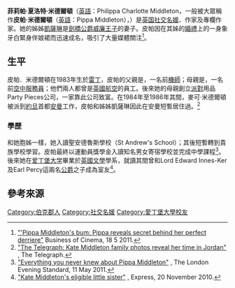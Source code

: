{{noteTA
|G1=PoliticiansUK
|G2=UK Places
|G3=People
|G4=Country
|T=zh:皮帕·米德爾頓; zh-hk:皮帕·密道頓;
|1=zh-cn:米德尔顿; zh-hk:密道頓; zh-tw:密道頓;zh:米德爾頓
|2=zh-cn:凯瑟琳; zh-hk:嘉芙蓮; zh-tw:凱薩琳;
|3=zh-cn:伊丽莎白; zh-hk:伊利沙伯; zh-tw:伊莉莎白;
|4=zh-hans:威斯敏斯特教堂; zh-hant:西敏寺;
|5=zh-cn:夏洛特; zh-hk:夏洛特; zh-tw:夏綠蒂;
|6=zh-cn:凯特; zh-hk:凱蒂; zh-tw:凱特;
|7=zh-cn:迈克尔; zh-tw:麥克;
|8=zh-cn:卡洛儿; zh-tw:卡蘿;
|9=zh:菲莉帕·夏洛特·米德爾頓; zh-hk:菲莉帕·夏洛特·密道頓;
|10=zh:皮帕·米德爾頓; zh-hk:皮帕·密道頓;
}}
{{Infobox person
|name          = 皮帕·密道頓
|英文名          = Pippa Middleton
|全名          = 菲莉帕·夏綠蒂·密道頓<br>Philippa Charlotte Middleton
|birth_name    = 
|image         = Pippa Middleton.jpg
|image_caption = 皮帕在2013年時出席了一場婚禮
|image_size    =
|國籍           = {{UK}}
|birth_date    = {{birth date and age|1983|9|6|df=yes}}
|birth_place   = {{UK}}[[雷丁|雷丁]]{{link-en|Royal Berkshire Hospital|Royal Berkshire Hospital|皇家伯克郡醫院}}
|職業           = 英國社交名媛、作家及專欄作家
|education     = [[爱丁堡大学|爱丁堡大学]]<ref>[http://www.biography.com/people/pippa-middleton-20668045 "Pippa Middleton biography"] {{Wayback|url=http://www.biography.com/people/pippa-middleton-20668045 |date=20140515152110 }}. Biography.com.</ref>
|parents       = {{link-en|Family of Catherine, Duchess of Cambridge|Michael Francis Middleton|麥可·米德爾頓}}<br>{{link-en|Carole Middleton|Carole Middleton|卡洛兒·米德爾頓}}
|relatives     = [[劍橋公爵夫人凱薩琳|劍橋公爵夫人凱薩琳]] (姊)<br>詹姆斯·米德爾頓 (弟)<br>[[劍橋公爵威廉王子|劍橋公爵威廉王子]] (姊夫)<br>[[喬治王子_(劍橋)|劍橋的喬治王子]] (姨甥)<br>[[夏洛特公主_(劍橋)|劍橋的夏洛特公主]] (姨甥女)<br>[[路易王子_(劍橋)|劍橋的路易王子]] (姨甥)
|spouse= {{link-en|James Matthews|James Matthews|詹姆斯·馬修斯}}
|children = Arthur Michael William Matthews<br>Grace Elizabeth Jane Matthews
}}

'''菲莉帕·夏洛特·米德爾頓'''（[[英語|英語]]：Philippa Charlotte Middleton，一般被大眾稱作'''皮帕·米德爾頓'''（[[英語|英語]]：Pippa Middleton），{{bd|1983年|9月6日|catIdx=M}}）是[[英国|英国]][[社交名媛|社交名媛]]、作家及專欄作家。她的姊姊[[劍橋公爵夫人凱薩琳|凱薩琳]]是[[劍橋公爵威廉王子|劍橋公爵威廉王子]]的妻子。皮帕因在其姊的[[剑桥公爵威廉王子与凯特·米德尔顿的婚礼|婚禮]]上的一身象牙白緊身伴娘裙而迅速成名，吸引了大量媒體關注<ref>[http://www.mirror.co.uk/news/uk-news/pippa-middletons-bum-pippa-reveals-180179 "'Pippa Middleton's bum: Pippa reveals secret behind her perfect derriere"] {{Wayback|url=http://www.mirror.co.uk/news/uk-news/pippa-middletons-bum-pippa-reveals-180179 |date=20140713092127 }} Business of Cinema, 18 5 2011.</ref>。

== 生平 ==
皮帕．米德爾頓在1983年生於[[雷丁|雷丁]]{{link-en|Royal Berkshire Hospital|Royal Berkshire Hospital|皇家伯克郡醫院}}，皮帕的父親是{{link-en|Family of Catherine, Duchess of Cambridge|Michael Francis Middleton|麥可·米德爾頓}}，一名前[[飛行員|機師]]；母親是{{link-en|Carole Middleton|Carole Middleton|卡洛兒·米德爾頓}}，一名前[[空中乘务员|空中服務員]]；他們兩人都曾是[[英國航空|英國航空]]的員工。後來她的母親創立[[派對|派對]]用品Party Pieces公司，一家靠此公司致富。在1984年至1986年其間，麥可·米德爾頓被派到[[約旦|約旦]]首都[[安曼|安曼]]工作，皮帕和姊姊凱薩琳因此在安曼短暫居住過。<ref>[http://www.telegraph.co.uk/news/uknews/royal-wedding/8366374/Kate-Middleton-family-photos-reveal-her-time-in-Jordan.html "The Telegraph: Kate Middleton family photos reveal her time in Jordan"] {{Wayback|url=http://www.telegraph.co.uk/news/uknews/royal-wedding/8366374/Kate-Middleton-family-photos-reveal-her-time-in-Jordan.html |date=20131229130437 }}, The Telegraph.</ref>

=== 學歷 ===
和她胞姊一樣，她入讀聖安德魯斯學校（St Andrew's School）；其後短暫轉到貴族學校{{link-en|Downe House School|Downe House School|唐屋中學}}學習。皮帕最終以運動員獎學金入讀知名男女寄宿學校{{link-en|Marlborough College|Marlborough College|馬爾伯勒學院}}並完成中學課程<ref>[http://www.standard.co.uk/lifestyle/everything-you-never-knew-about-pippa-middleton-6400009.html "Everything you never knew about Pippa Middleton"] {{Wayback|url=http://www.standard.co.uk/lifestyle/everything-you-never-knew-about-pippa-middleton-6400009.html |date=20140507050230 }}, The London Evening Standard, 11 May 2011.</ref>。後來她在[[爱丁堡大学|爱丁堡大学]]畢業於[[英國文學|英國文學]]學系，就讀其間曾和Lord Edward Innes-Ker及Earl Percy這兩名[[公爵|公爵]]之子成為室友<ref>[http://www.express.co.uk/expressyourself/212654/Kate-Middleton-s-eligible-little-sister "Kate Middleton's eligible little sister"] {{Wayback|url=http://www.express.co.uk/expressyourself/212654/Kate-Middleton-s-eligible-little-sister |date=20141030031958 }}, Express, 20 November 2010.</ref>。

== 參考來源 ==
<references/> 

{{DEFAULTSORT: Middleton, Philippa}}
[[Category:伯克郡人|Category:伯克郡人]]
[[Category:社交名媛|Category:社交名媛]]
[[Category:愛丁堡大學校友|Category:愛丁堡大學校友]]